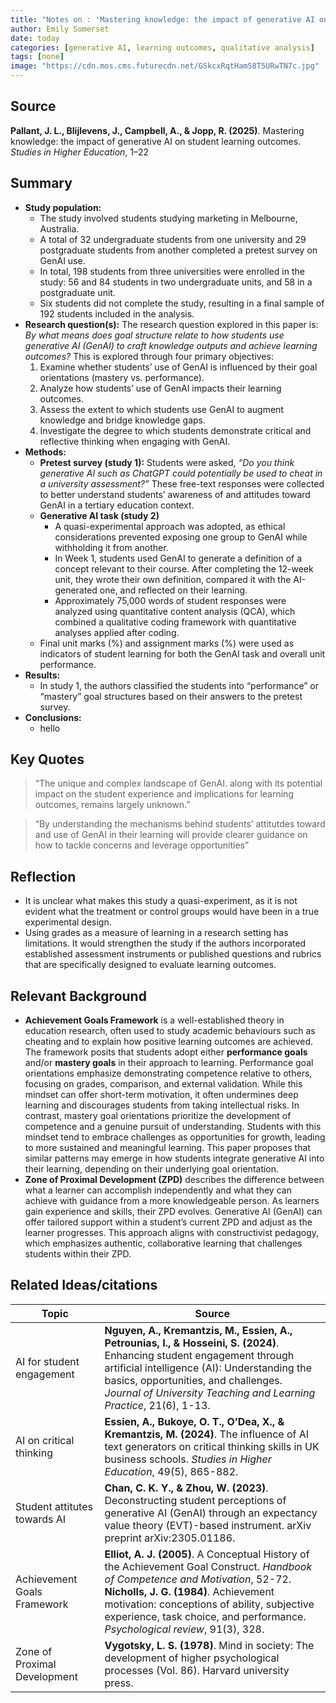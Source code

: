 ```yaml
---
title: "Notes on : 'Mastering knowledge: the impact of generative AI on student learning outcomes'"
author: Emily Somerset
date: today
categories: [generative AI, learning outcomes, qualitative analysis]
tags: [none]
image: "https://cdn.mos.cms.futurecdn.net/GSkcxRqtHam58T5URwTN7c.jpg"
---
```


## Source

**Pallant, J. L., Blijlevens, J., Campbell, A., & Jopp, R. (2025)**. Mastering knowledge: the impact of generative AI on student learning outcomes. *Studies in Higher Education*, 1–22

## Summary

- **Study population:** 
  - The study involved students studying marketing in Melbourne, Australia.
  - A total of 32 undergraduate students from one university and 29 postgraduate students from another completed a pretest survey on GenAI use.
  - In total, 198 students from three universities were enrolled in the study: 56 and 84 students in two undergraduate units, and 58 in a postgraduate unit. 
  - Six students did not complete the study, resulting in a final sample of 192 students included in the analysis.

- **Research question(s):** The research question explored in this paper is: *By what means does goal structure relate to how students use generative AI (GenAI) to craft knowledge outputs and achieve learning outcomes?* This is explored through four primary objectives:
    1) Examine whether students’ use of GenAI is influenced by their goal orientations (mastery vs. performance).
    2) Analyze how students’ use of GenAI impacts their learning outcomes.
    3) Assess the extent to which students use GenAI to augment knowledge and bridge knowledge gaps.
    4) Investigate the degree to which students demonstrate critical and reflective thinking when engaging with GenAI.
    
- **Methods:** 
  - **Pretest survey (study 1):** Students were asked, *"Do you think generative AI such as ChatGPT could potentially be used to cheat in a university assessment?"* These free-text responses were collected to better understand students’ awareness of and attitudes toward GenAI in a tertiary education context.
  - **Generative AI task (study 2)**
      - A quasi-experimental approach was adopted, as ethical considerations prevented exposing one group to GenAI while withholding it from another.
      - In Week 1, students used GenAI to generate a definition of a concept relevant to their course. After completing the 12-week unit, they wrote their own definition, compared it with the AI-generated one, and reflected on their learning.
      - Approximately 75,000 words of student responses were analyzed using quantitative content analysis (QCA), which combined a qualitative coding framework with quantitative analyses applied after coding.
  - Final unit marks (%) and assignment marks (%) were used as indicators of student learning for both the GenAI task and overall unit performance.


- **Results:**
  - In study 1, the authors classified the students into "performance" or "mastery" goal structures based on their answers to the pretest survey. 
  
- **Conclusions:**
  - hello
   
## Key Quotes

> "The unique and complex landscape of GenAI. along with its potential impact on the student experience and implications for learning outcomes, remains largely unknown."

> "By understanding the mechanisms behind students' attitutdes toward and use of GenAI in their learning will provide clearer guidance on how to tackle concerns and leverage opportunities"



## Reflection {.callout-reflection}
 - It is unclear what makes this study a quasi-experiment, as it is not evident what the treatment or control groups would have been in a true experimental design.
 - Using grades as a measure of learning in a research setting has limitations. It would strengthen the study if the authors incorporated established assessment instruments or published questions and rubrics that are specifically designed to evaluate learning outcomes.

## Relevant Background
  - **Achievement Goals Framework**  is a well-established theory in education research, often used to study academic behaviours such as cheating and to explain how positive learning outcomes are achieved. The framework posits that students adopt either **performance goals** and/or **mastery goals** in their approach to learning. Performance goal orientations emphasize demonstrating competence relative to others, focusing on grades, comparison, and external validation. While this mindset can offer short-term motivation, it often undermines deep learning and discourages students from taking intellectual risks. In contrast, mastery goal orientations prioritize the development of competence and a genuine pursuit of understanding. Students with this mindset tend to embrace challenges as opportunities for growth, leading to more sustained and meaningful learning. This paper proposes that similar patterns may emerge in how students integrate generative AI into their learning, depending on their underlying goal orientation.
   - **Zone of Proximal Development (ZPD)** describes the difference between what a learner can accomplish independently and what they can achieve with guidance from a more knowledgeable person. As learners gain experience and skills, their ZPD evolves. Generative AI (GenAI) can offer tailored support within a student’s current ZPD and adjust as the learner progresses. This approach aligns with constructivist pedagogy, which emphasizes authentic, collaborative learning that challenges students within their ZPD.


## Related Ideas/citations

| Topic                                 | Source                                                                                          |
|---------------------------------------|-------------------------------------------------------------------------------------------------|
|AI for student engagement | **Nguyen, A., Kremantzis, M., Essien, A., Petrounias, I., & Hosseini, S. (2024)**. Enhancing student engagement through artificial intelligence (AI): Understanding the basics, opportunities, and challenges. *Journal of University Teaching and Learning Practice*, 21(6), 1-13.|
|AI on critical thinking |**Essien, A., Bukoye, O. T., O’Dea, X., & Kremantzis, M. (2024)**. The influence of AI text generators on critical thinking skills in UK business schools. *Studies in Higher Education*, 49(5), 865-882. |
|Student attitutes towards AI |**Chan, C. K. Y., & Zhou, W. (2023)**. Deconstructing student perceptions of generative AI (GenAI) through an expectancy value theory (EVT)-based instrument. arXiv preprint arXiv:2305.01186. |
|Achievement Goals Framework| **Elliot, A. J. (2005)**. A Conceptual History of the Achievement Goal Construct. *Handbook of Competence and Motivation*, 52-72.<br> **Nicholls, J. G. (1984)**. Achievement motivation: conceptions of ability, subjective experience, task choice, and performance. *Psychological review*, 91(3), 328.|
|Zone of Proximal Development | **Vygotsky, L. S. (1978)**. Mind in society: The development of higher psychological processes (Vol. 86). Harvard university press.|

